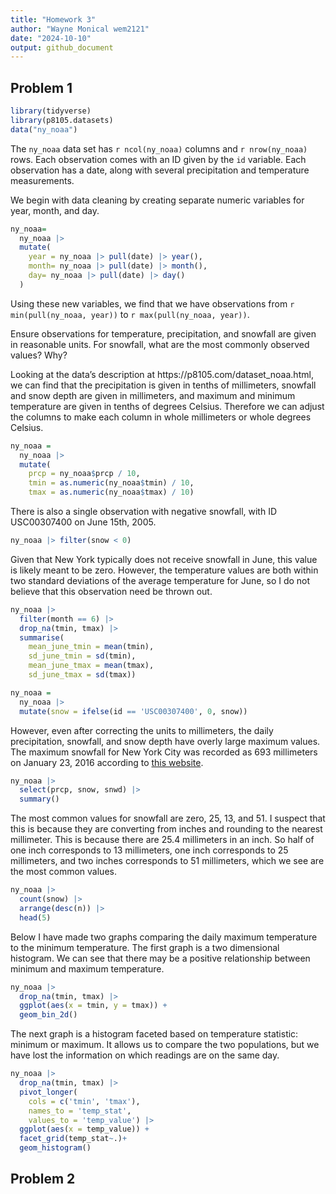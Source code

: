 ```yaml
---
title: "Homework 3"
author: "Wayne Monical wem2121"
date: "2024-10-10"
output: github_document
---
```


## Problem 1

```r
library(tidyverse)
library(p8105.datasets)
data("ny_noaa")
```


The `ny_noaa` data set has `r ncol(ny_noaa)` columns and `r nrow(ny_noaa)` rows. Each observation comes with an ID given by the `id` variable. Each observation has a date, along with several precipitation and temperature measurements. 



We begin with data cleaning by creating separate numeric variables for year, month, and day. 

```r
ny_noaa=
  ny_noaa |> 
  mutate(
    year = ny_noaa |> pull(date) |> year(),
    month= ny_noaa |> pull(date) |> month(),
    day= ny_noaa |> pull(date) |> day()
  )
```

Using these new variables, we find that we have observations from `r min(pull(ny_noaa, year))` to `r max(pull(ny_noaa, year))`.



Ensure observations for temperature, precipitation, and snowfall are given in reasonable units. For snowfall, what are the most commonly observed values? Why?


Looking at the data's description at https://p8105.com/dataset_noaa.html, we can find that the precipitation is given in tenths of millimeters, snowfall and snow depth are given in millimeters, and maximum and minimum temperature are given in tenths of degrees Celsius. Therefore we can adjust the columns to make each column in whole millimeters or whole degrees Celsius. 
```r
ny_noaa = 
  ny_noaa |> 
  mutate(
    prcp = ny_noaa$prcp / 10,
    tmin = as.numeric(ny_noaa$tmin) / 10,
    tmax = as.numeric(ny_noaa$tmax) / 10)
```

There is also a single observation with negative snowfall, with ID USC00307400 on June 15th, 2005. 
```r
ny_noaa |> filter(snow < 0)
```

Given that New York typically does not receive snowfall in June, this value is likely meant to be zero. However, the temperature values are both within two standard deviations of the average temperature for June, so I do not believe that this observation need be thrown out. 

```r
ny_noaa |> 
  filter(month == 6) |> 
  drop_na(tmin, tmax) |> 
  summarise(
    mean_june_tmin = mean(tmin),
    sd_june_tmin = sd(tmin),
    mean_june_tmax = mean(tmax),
    sd_june_tmax = sd(tmax))
```
```r
ny_noaa =
  ny_noaa |> 
  mutate(snow = ifelse(id == 'USC00307400', 0, snow))
```


However, even after correcting the units to millimeters, the daily precipitation, snowfall, and snow depth have overly large maximum values. The maximum snowfall for New York City was recorded as 693 millimeters on January 23, 2016 according to [this website](https://www.currentresults.com/Yearly-Weather/USA/NY/New-York-City/extreme-annual-new-york-city-snowfall.php).
```r
ny_noaa |> 
  select(prcp, snow, snwd) |> 
  summary()
```


The most common values for snowfall are zero, 25, 13, and 51. I suspect that this is because they are converting from inches and rounding to the nearest millimeter. This is because there are 25.4 millimeters in an inch. So half of one inch corresponds to 13 millimeters, one inch corresponds to 25 millimeters, and two inches corresponds to 51 millimeters, which we see are the most common values. 

```r
ny_noaa |> 
  count(snow) |> 
  arrange(desc(n)) |> 
  head(5)
```
Below I have made two graphs comparing the daily maximum temperature to the minimum temperature. The first graph is a two dimensional histogram. We can see that there may be a positive relationship between minimum and maximum temperature. 

```r
ny_noaa |> 
  drop_na(tmin, tmax) |> 
  ggplot(aes(x = tmin, y = tmax)) +
  geom_bin_2d()
```

The next graph is a histogram faceted based on temperature statistic: minimum or maximum. It allows us to compare the two populations, but we have lost the information on which readings are on the same day. 
```r
ny_noaa |> 
  drop_na(tmin, tmax) |> 
  pivot_longer(
    cols = c('tmin', 'tmax'),
    names_to = 'temp_stat',
    values_to = 'temp_value') |> 
  ggplot(aes(x = temp_value)) +
  facet_grid(temp_stat~.)+
  geom_histogram()
```




## Problem 2

